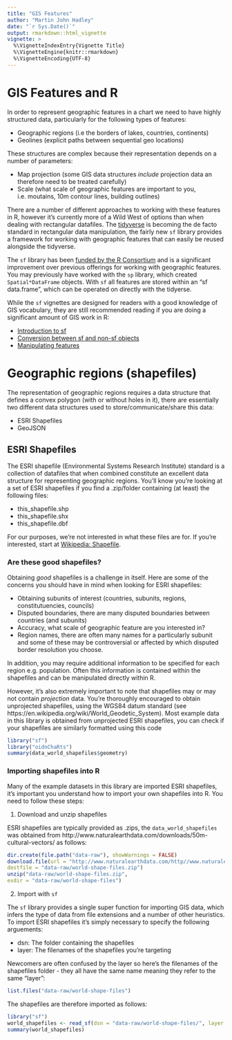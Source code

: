 ```yaml
---
title: "GIS Features"
author: "Martin John Hadley"
date: "`r Sys.Date()`"
output: rmarkdown::html_vignette
vignette: >
  %\VignetteIndexEntry{Vignette Title}
  %\VignetteEngine{knitr::rmarkdown}
  %\VignetteEncoding{UTF-8}
---
```

<!-- ANY PACKAGES USED HERE MUST BE LOADED IN THE DESCRIPTION FILE AS WELL !-->

# GIS Features and R

In order to represent geographic features in a chart we need to have highly structured data, particularly for the following types of features:

- Geographic regions (i.e the borders of lakes, countries, continents)
- Geolines (explicit paths between sequential geo locations)

These structures are complex because their representation depends on a number of parameters:

- Map projection (some GIS data structures *include* projection data an therefore need to be treated carefully)
- Scale (what scale of geographic features are important to you, i.e. moutains, 10m contour lines, building outlines)

There are a number of different approaches to working with these features in R, however it's currently more of a Wild West of options than when dealing with rectangular datafiles. The [tidyverse](http://tidyverse.org) is becoming the de facto standard in rectangular data manipulation, the fairly new `sf` library provides a framework for working with geographic features that can easily be reused alongside the tidyverse.

The `sf` library has been [funded by the R Consortium](https://www.r-consortium.org/projects/awarded-projects) and is a significant improvement over previous offerings for working with geographic features. You may previously have worked with the `sp` library, which created `Spatial*DataFrame` objects. With `sf` all features are stored within an "sf data.frame", which can be operated on directly with the tidyerse.

While the `sf` vignettes are designed for readers with a good knowledge of GIS vocabulary, they are still recommended reading if you are doing a significant amount of GIS work in R:

- [Introduction to sf](https://edzer.github.io/sfr/articles/sf1.html)
- [Conversion between sf and non-sf objects](https://edzer.github.io/sfr/articles/sf2.html)
- [Manipulating features](https://edzer.github.io/sfr/articles/sf3.html)


# Geographic regions (shapefiles)

The representation of geographic regions requires a data structure that defines a convex polygon (with or without holes in it), there are essentially two different data structures used to store/communicate/share this data:

- ESRI Shapefiles
- GeoJSON

## ESRI Shapefiles

The ESRI shapefile (Environmental Systems Research Institute) standard is a collection of datafiles that when combined constitute an excellent data structure for representing geographic regions. You'll know you're looking at a set of ESRI shapefiles if you find a .zip/folder containing (at least) the following files:

- this_shapefile.shp
- this_shapefile.shx
- this_shapefile.dbf

For our purposes, we're not interested in what these files are for. If you're interested, start at [Wikipedia: Shapefile](https://en.wikipedia.org/wiki/Shapefile#cite_note-esri98-1).

### Are these good shapefiles?

Obtaining *good* shapefiles is a challenge in itself. Here are some of the concerns you should have in mind when looking for ESRI shapefiles:

- Obtaining subunits of interest (countries, subunits, regions, constitutuencies, councils)
- Disputed boundaries, there are many disputed boundaries between countries (and subunits)
- Accuracy, what scale of geographic feature are you interested in?
- Region names, there are often many names for a particularly subunit and some of these may be controversial or affected by which disputed border resolution you choose.

In addition, you may require additional information to be specified for each region e.g. population. Often this information is contained within the shapefiles and can be manipulated directly within R.

However, it's also extremely important to note that shapefiles may or may not contain *projection* data. You're thoroughly encouraged to obtain unprojected shapefiles, using the WGS84 datum standard (see https://en.wikipedia.org/wiki/World_Geodetic_System). Most example data in this library is obtained from unprojected ESRI shapefiles, you can check if your shapefiles are similarly formatted using this code

```r
library("sf")
library("oidnChaRts")
summary(data_world_shapefiles$geometry)
```

### Importing shapefiles into R

Many of the example datasets in this library are imported ESRI shapefiles, it's important you understand how to import your own shapefiles into R. You need to follow these steps:

1. Download and unzip shapefiles

ESRI shapefiles are typically provided as .zips, the `data_world_shapefiles` was obtained from http://www.naturalearthdata.com/downloads/50m-cultural-vectors/ as follows:

```r
dir.create(file.path("data-raw"), showWarnings = FALSE)
download.file(url = "http://www.naturalearthdata.com/http//www.naturalearthdata.com/download/50m/cultural/ne_50m_admin_0_countries.zip",
destfile = "data-raw/world-shape-files.zip")
unzip("data-raw/world-shape-files.zip",
exdir = "data-raw/world-shape-files")
```

2. Import with `sf`

The `sf` library provides a single super function for importing GIS data, which infers the type of data from file extensions and a number of other heuristics. To import ESRI shapefiles it's simply necessary to specify the following arguements:

- dsn: The folder containing the shapefiles
- layer: The filenames of the shapefiles you're targeting

Newcomers are often confused by the layer so here's the filenames of the shapefiles folder - they all have the same name meaning they refer to the same "layer":

```r
list.files("data-raw/world-shape-files")
```

The shapefiles are therefore imported as follows:

```r
library("sf")
world_shapefiles <- read_sf(dsn = "data-raw/world-shape-files/", layer = "ne_50m_admin_0_countries")
summary(world_shapefiles)
```







